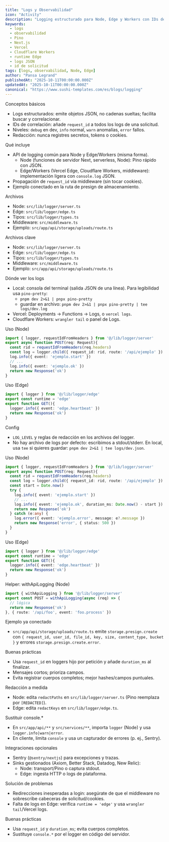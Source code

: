 ```yaml
---
title: "Logs y Observabilidad"
icon: "Activity"
description: "Logging estructurado para Node, Edge y Workers con IDs de solicitud, redacción de secretos y ejemplos por ruta. Funciona en Vercel, Cloudflare y servidores Node."
keywords:
  - logs
  - observabilidad
  - Pino
  - Next.js
  - Vercel
  - Cloudflare Workers
  - runtime Edge
  - logs JSON
  - id de solicitud
tags: [logs, observabilidad, Node, Edge]
author: "Pansa Legrand"
publishedAt: "2025-10-11T00:00:00.000Z"
updatedAt: "2025-10-11T00:00:00.000Z"
canonical: "https://www.sushi-templates.com/es/blogs/logging"
---
```


Conceptos básicos
- Logs estructurados: emite objetos JSON, no cadenas sueltas; facilita buscar y correlacionar.
- IDs de correlación: añade `request_id` a todos los logs de una solicitud.
- Niveles: `debug` en dev, `info` normal, `warn` anomalías, `error` fallos.
- Redacción: nunca registres secretos, tokens o cookies.

Qué incluye
- API de logging común para Node y Edge/Workers (misma forma).
  - Node (funciones de servidor Next, serverless, Node): Pino rápido con JSON.
  - Edge/Workers (Vercel Edge, Cloudflare Workers, middleware): implementación ligera con `console.log` JSON.
- Propagación de `request_id` vía middleware (sin tocar cookies).
- Ejemplo conectado en la ruta de presign de almacenamiento.

Archivos
- Node: `src/lib/logger/server.ts`
- Edge: `src/lib/logger/edge.ts`
- Tipos: `src/lib/logger/types.ts`
- Middleware: `src/middleware.ts`
- Ejemplo: `src/app/api/storage/uploads/route.ts`

Archivos clave
- Node: `src/lib/logger/server.ts`
- Edge: `src/lib/logger/edge.ts`
- Tipos: `src/lib/logger/types.ts`
- Middleware: `src/middleware.ts`
- Ejemplo: `src/app/api/storage/uploads/route.ts`

Dónde ver los logs
- Local: consola del terminal (salida JSON de una línea). Para legibilidad usa `pino-pretty`:
  - `pnpm dev 2>&1 | pnpx pino-pretty`
  - guardar en archivo: `pnpm dev 2>&1 | pnpx pino-pretty | tee logs/dev.log`
- Vercel: Deployments → Functions → Logs, o `vercel logs`.
- Cloudflare Workers: `wrangler tail` o panel de Logs.

Uso (Node)
```ts
import { logger, requestIdFromHeaders } from '@/lib/logger/server'
export async function POST(req: Request){
  const rid = requestIdFromHeaders(req.headers)
  const log = logger.child({ request_id: rid, route: '/api/ejemplo' })
  log.info({ event: 'ejemplo.start' })
  // ...
  log.info({ event: 'ejemplo.ok' })
  return new Response('ok')
}
```

Uso (Edge)
```ts
import { logger } from '@/lib/logger/edge'
export const runtime = 'edge'
export function GET(){
  logger.info({ event: 'edge.heartbeat' })
  return new Response('ok')
}
```

Config
- `LOG_LEVEL` y reglas de redacción en los archivos del logger.
- No hay archivo de logs por defecto: escribimos a stdout/stderr. En local, usa `tee` si quieres guardar: `pnpm dev 2>&1 | tee logs/dev.json`.

Uso (Node)
```ts
import { logger, requestIdFromHeaders } from '@/lib/logger/server'
export async function POST(req: Request){
  const rid = requestIdFromHeaders(req.headers)
  const log = logger.child({ request_id: rid, route: '/api/ejemplo' })
  const start = Date.now()
  try {
    log.info({ event: 'ejemplo.start' })
    // ...
    log.info({ event: 'ejemplo.ok', duration_ms: Date.now() - start })
    return new Response('ok')
  } catch (e:any) {
    log.error({ event: 'ejemplo.error', message: e?.message })
    return new Response('error', { status: 500 })
  }
}
```

Uso (Edge)
```ts
import { logger } from '@/lib/logger/edge'
export const runtime = 'edge'
export function GET(){
  logger.info({ event: 'edge.heartbeat' })
  return new Response('ok')
}
```

Helper: withApiLogging (Node)
```ts
import { withApiLogging } from '@/lib/logger/server'
export const POST = withApiLogging(async (req) => {
  // lógica
  return new Response('ok')
}, { route: '/api/foo', event: 'foo.process' })
```

Ejemplo ya conectado
- `src/app/api/storage/uploads/route.ts` emite `storage.presign.create` con `{ request_id, user_id, file_id, key, size, content_type, bucket }` y errores `storage.presign.create.error`.

Buenas prácticas
- Usa `request_id` en loggers hijo por petición y añade `duration_ms` al finalizar.
- Mensajes cortos; prioriza campos.
- Evita registrar cuerpos completos; mejor hashes/campos puntuales.

Redacción a medida
- Node: edita `redactPaths` en `src/lib/logger/server.ts` (Pino reemplaza por `[REDACTED]`).
- Edge: edita `redactKeys` en `src/lib/logger/edge.ts`.

Sustituir console.*
- En `src/app/api/**` y `src/services/**`, importa `logger` (Node) y usa `logger.info|warn|error`.
- En cliente, limita `console` y usa un capturador de errores (p. ej., Sentry).

Integraciones opcionales
- Sentry (`@sentry/nextjs`) para excepciones y trazas.
- Sinks gestionados (Axiom, Better Stack, Datadog, New Relic):
  - Node: transport/Pino o captura stdout.
  - Edge: ingesta HTTP o logs de plataforma.

Solución de problemas
- Redirecciones inesperadas a login: asegúrate de que el middleware no sobrescribe cabeceras de solicitud/cookies.
- Falta de logs en Edge: verifica `runtime = 'edge'` y usa `wrangler tail`/Vercel logs.

Buenas prácticas
- Usa `request_id` y `duration_ms`; evita cuerpos completos.
- Sustituye `console.*` por el logger en código del servidor.
